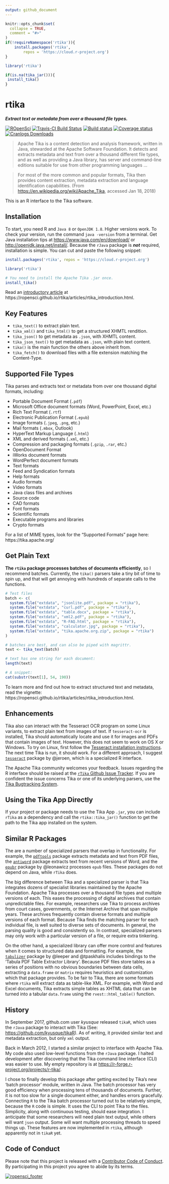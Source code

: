 ```yaml
---
output: github_document
---
```

```r
knitr::opts_chunk$set(
  collapse = TRUE,
  comment = "#>"
)
if(!requireNamespace('rtika')){
    install.packages('rtika', 
        repos = 'https://cloud.r-project.org')
}

library('rtika')

if(is.na(tika_jar())){
 install_tika()
}
```

# rtika
***Extract text or metadata from over a thousand file types.***

[![ROpenSci](https://badges.ropensci.org/191_status.svg)](https://github.com/ropensci/onboarding/issues/191)
[![Travis-CI Build Status](https://travis-ci.org/ropensci/rtika.svg?branch=master)](https://travis-ci.org/ropensci/rtika)
[![Build status](https://ci.appveyor.com/api/projects/status/9aqxnm7ku3ame7a6/branch/master?svg=true)](https://ci.appveyor.com/project/goodmansasha/rtika/branch/master)
[![Coverage status](https://codecov.io/gh/ropensci/rtika/branch/master/graph/badge.svg)](https://codecov.io/github/ropensci/rtika?branch=master)
[![Cranlogs Downloads](https://cranlogs.r-pkg.org/badges/rtika)](https://CRAN.R-project.org/package=rtika)

>Apache Tika is a content detection and analysis framework, written in Java, stewarded at the Apache Software Foundation. It detects and extracts metadata and text from over a thousand different file types, and as well as providing a Java library, has server and command-line editions suitable for use from other programming languages ...

>For most of the more common and popular formats, Tika then provides content extraction, metadata extraction and language identification capabilities. (From <https://en.wikipedia.org/wiki/Apache_Tika>, accessed Jan 18, 2018)

This is an R interface to the Tika software. 

## Installation
To start, you need R and `Java 8` or `OpenJDK 1.8`. Higher versions work. To check your version, run the command `java -version` from a terminal. 
Get Java installation tips at <https://www.java.com/en/download/> or <http://openjdk.java.net/install/>. 
Because the `rJava` package is ***not*** required, installation is simple. You can cut and paste the following snippet:

```r
install.packages('rtika', repos = 'https://cloud.r-project.org')

library('rtika')

# You need to install the Apache Tika .jar once.
install_tika()

```

Read an [introductory article](https://ropensci.github.io/rtika/articles/rtika_introduction.html) at https://ropensci.github.io/rtika/articles/rtika_introduction.html.

## Key Features

* `tika_text()` to extract plain text.
* `tika_xml()` and `tika_html()` to get a structured XHMTL rendition.
* `tika_json()` to get metadata as `.json`, with XHMTL content. 
* `tika_json_text()` to get metadata as `.json`, with plain text content.
* `tika()` is the main function the others above inherit from. 
* `tika_fetch()` to download files with a file extension matching the Content-Type.

## Supported File Types

Tika parses and extracts text or metadata from over one thousand digital formats, including:

* Portable Document Format (`.pdf`)
* Microsoft Office document formats (Word, PowerPoint, Excel, etc.)
* Rich Text Format (`.rtf`)
* Electronic Publication Format (`.epub`)
* Image formats (`.jpeg`, `.png`, etc.)
* Mail formats (`.mbox`, Outlook)
* HyperText Markup Language (`.html`)
* XML and derived formats (`.xml`, etc.)
* Compression and packaging formats (`.gzip`, `.rar`, etc.)
* OpenDocument Format
* iWorks document formats
* WordPerfect document formats
* Text formats
* Feed and Syndication formats
* Help formats
* Audio formats
* Video formats
* Java class files and archives
* Source code
* CAD formats
* Font formats
* Scientific formats
* Executable programs and libraries
* Crypto formats


For a list of MIME types, look for the "Supported Formats" page here: https://tika.apache.org/

## Get Plain Text

**The `rtika` package processes batches of documents efficiently**, so I recommend batches. 
Currently, the `tika()` parsers take a tiny bit of time to spin up, and that will get annoying with hundreds of separate calls to the functions.
```r
# Test files
batch <- c(
  system.file("extdata", "jsonlite.pdf", package = "rtika"),
  system.file("extdata", "curl.pdf", package = "rtika"),
  system.file("extdata", "table.docx", package = "rtika"),
  system.file("extdata", "xml2.pdf", package = "rtika"),
  system.file("extdata", "R-FAQ.html", package = "rtika"),
  system.file("extdata", "calculator.jpg", package = "rtika"),
  system.file("extdata", "tika.apache.org.zip", package = "rtika")
)

# batches are best, and can also be piped with magrittr.
text <- tika_text(batch)

# text has one string for each document:
length(text)

# A snippet:
cat(substr(text[1], 54, 190)) 

```

To learn more and find out how to extract structured text and metadata, read the vignette: https://ropensci.github.io/rtika/articles/rtika_introduction.html.

## Enhancements

Tika also can interact with the Tesseract OCR program on some Linux variants, to extract plain text from images of text. If `tesseract-ocr` is installed, Tika should automatically locate and use it for images and PDFs that contain images of text. However, this does not seem to work on OS X or Windows. To try on Linux, first follow the [Tesseract installation instructions](https://github.com/tesseract-ocr/tesseract/wiki). The next time Tika is run, it should work. For a different approach, I suggest [`tesseract`](https://github.com/ropensci/tesseract) package by @jeroen, which is a specialized R interface.

The Apache Tika community welcomes your feedback. Issues regarding the R interface should be raised at the [`rTika` Github Issue Tracker](https://github.com/ropensci/tesseract). If you are confident the issue concerns Tika or one of its underlying parsers, use the [Tika Bugtracking System](https://issues.apache.org/jira/projects/TIKA/issues). 

## Using the Tika App Directly

If your project or package needs to use the Tika App `.jar`, you can include `rTika` as a dependency and call the `rtika::tika_jar()` function to get the path to the Tika app installed on the system. 


## Similar R Packages

The are a number of specialized parsers that overlap in functionality. For example, the [`pdftools`](https://github.com/ropensci/pdftools) package extracts metadata and text from PDF files, the [`antiword`](https://github.com/ropensci/antiword) package extracts text from recent versions of Word, and the [`epubr`](https://github.com/ropensci/epubr) package by @leonawicz processes `epub` files. These packages do not depend on Java, while `rTika` does. 

The big difference between Tika and a specialized parser is that Tika integrates dozens of specialist libraries maintained by the Apache Foundation.  Apache Tika processes over a thousand file types and multiple versions of each. This eases the processing of digital archives that contain unpredictable files. For example, researchers use Tika to process archives from court cases, governments, or the Internet Archive that span multiple years. These archives frequently contain diverse formats and multiple versions of each format. Because Tika finds the matching parser for each individual file, is well suited to diverse sets of documents. In general, the parsing quality is good and consistently so. In contrast, specialized parsers may only work with a particular version of a file, or require extra tinkering. 

On the other hand, a specialized library can offer more control and features when it comes to structured data and formatting. For example, the [`tabulizer`](https://github.com/ropensci/tabulizer) package by @leeper and @tpaskhalis includes bindings to the 'Tabula PDF Table Extractor Library'. Because PDF files store tables as a series of positions with no obvious boundaries between data cells, extracting a `data.frame` or `matrix` requires heuristics and customization which that package provides. To be fair to Tika, there are some formats where `rtika` will extract data as table-like XML. For example, with Word and Excel documents, Tika extracts simple tables as XHTML data that can be turned into a tabular `data.frame` using the `rvest::html_table()` function. 


## History

In September 2017, github.com user *kyusque* released `tikaR`, which uses the `rJava` package to interact with Tika (See: <https://github.com/kyusque/tikaR>). 
As of writing, it provided similar text and metadata extraction, but only `xml` output. 

Back in March 2012, I started a similar project to interface with Apache Tika.
My code also used low-level functions from the `rJava` package.
I halted development after discovering that the Tika command line interface (CLI) was easier to use.
My empty repository is at <https://r-forge.r-project.org/projects/r-tika/>.

I chose to finally develop this package after getting excited by Tika's new 'batch processor' module, written in Java.
The batch processor has very good efficiency when processing tens of thousands of documents. 
Further, it is not too slow for a single document either, and handles errors gracefully. 
Connecting `R` to the Tika batch processor turned out to be relatively simple, because the `R` code is simple.
It uses the CLI to point Tika to the files. Simplicity, along with continuous testing, should ease integration.
I anticipate that some researchers will need plain text output, while others will want `json` output.
Some will want multiple processing threads to speed things up.
These features are now implemented in `rtika`, although apparently not in `tikaR` yet.


## Code of Conduct
Please note that this project is released with a [Contributor Code of Conduct](https://github.com/ropensci/rtika/blob/master/CONDUCT.md). By participating in this project you agree to abide by its terms.

[![ropensci\_footer](http://ropensci.org/public_images/github_footer.png)](https://ropensci.org)
